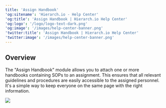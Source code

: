 ```yaml
---
title: 'Assign Handbook'
'og:sitename': 'Hierarch.io - Help Center'
'og:title': 'Assign Handbook | Hierarch.io Help Center'
'og:logo': '/logo/logo-text-dark.png'
'og:image': '/images/help-center-banner.png'
'twitter:title': 'Assign Handbook | Hierarch.io Help Center'
'twitter:image': '/images/help-center-banner.png'
---
```


## Overview

The "Assign Handbook" module allows you to attach one or more handbooks containing SOPs to an assignment. This ensures that all relevant guidelines and procedures are easily accessible to the assigned personnel. It's a simple way to keep everyone on the same page with the right information.

![](/images/workflows/assign_handbook001.png)